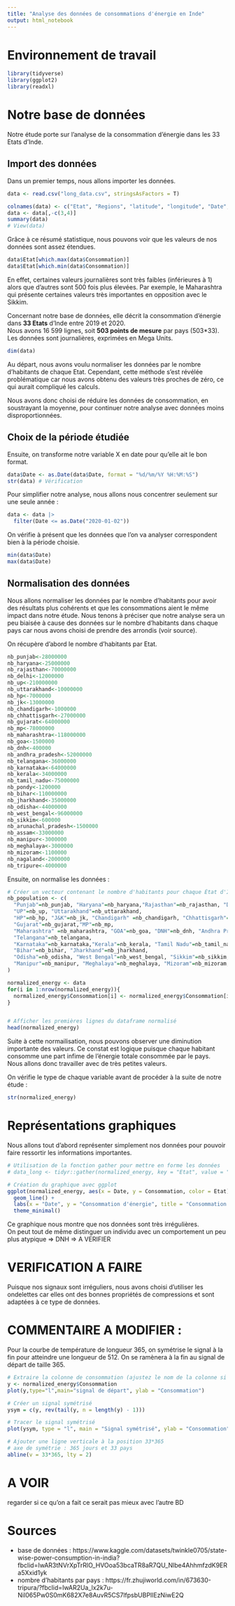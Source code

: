```yaml
---
title: "Analyse des données de consommations d'énergie en Inde"
output: html_notebook
---
```


# Environnement de travail

```r
library(tidyverse)
library(ggplot2)
library(readxl)
```

# Notre base de données

Notre étude porte sur l'analyse de la consommation d'énergie dans les 33 Etats d'Inde.


## Import des données

Dans un premier temps, nous allons importer les données.

```r
data <- read.csv("long_data.csv", stringsAsFactors = T)

colnames(data) <- c("Etat", "Regions", "latitude", "longitude", "Date", "Consommation")
data <- data[,-c(3,4)]
summary(data)
# View(data)
```

Grâce à ce résumé statistique, nous pouvons voir que les valeurs de nos données sont assez étendues.\

```r
data$Etat[which.max(data$Consommation)]
data$Etat[which.min(data$Consommation)]
```

En effet, certaines valeurs journalières sont très faibles (inférieures à 1) alors que d'autres sont 500 fois plus élevées. Par exemple, le Maharashtra qui présente certaines valeurs très importantes en opposition avec le Sikkim. 

Concernant notre base de données, elle décrit la consommation d'énergie dans **33 Etats** d'Inde entre 2019 et 2020. \
Nous avons 16 599 lignes, soit **503 points de mesure** par pays (503*33). Les données sont journalières, exprimées en Mega Units.

```r
dim(data)
```


Au départ, nous avons voulu normaliser les données par le nombre d'habitants de chaque Etat. Cependant, cette méthode s'est révélée problématique car nous avons obtenu des valeurs très proches de zéro, ce qui aurait compliqué les calculs.

Nous avons donc choisi de réduire les données de consommation, en soustrayant la moyenne, pour continuer notre analyse avec données moins disproportionnées.



## Choix de la période étudiée

Ensuite, on transforme notre variable X en date pour qu'elle ait le bon format. 

```r
data$Date <- as.Date(data$Date, format = "%d/%m/%Y %H:%M:%S")
str(data) # Vérification
```

Pour simplifier notre analyse, nous allons nous concentrer seulement sur une seule année : 

```r
data <- data |> 
  filter(Date <= as.Date("2020-01-02"))
```

On vérifie à présent que les données que l'on va analyser correspondent bien à la période choisie. 

```r
min(data$Date)
max(data$Date)
```

## Normalisation des données 

Nous allons normaliser les données par le nombre d'habitants pour avoir des résultats plus cohérents et que les consommations aient le même impact dans notre étude. Nous tenons à préciser que notre analyse sera un peu biaisée à cause des données sur le nombre d'habitants dans chaque pays car nous avons choisi de prendre des arrondis (voir source).

On récupère d'abord le nombre d'habitants par Etat. 

```r
nb_punjab<-28000000
nb_haryana<-25000000
nb_rajasthan<-70000000
nb_delhi<-12000000
nb_up<-210000000
nb_uttarakhand<-10000000
nb_hp<-7000000
nb_jk<-13000000
nb_chandigarh<-1000000
nb_chhattisgarh<-27000000
nb_gujarat<-64000000
nb_mp<-78000000
nb_maharashtra<-118000000
nb_goa<-1500000
nb_dnh<-400000
nb_andhra_pradesh<-52000000
nb_telangana<-36000000
nb_karnataka<-64000000
nb_kerala<-34000000
nb_tamil_nadu<-75000000
nb_pondy<-1200000
nb_bihar<-110000000
nb_jharkhand<-35000000
nb_odisha<-44000000
nb_west_bengal<-96000000
nb_sikkim<-600000
nb_arunachal_pradesh<-1500000
nb_assam<-33000000
nb_manipur<-3000000
nb_meghalaya<-3000000
nb_mizoram<-1100000
nb_nagaland<-2000000
nb_tripure<-4000000
```

Ensuite, on normalise les données : 

```r
# Créer un vecteur contenant le nombre d'habitants pour chaque État d'Inde
nb_population <- c(
  "Punjab"=nb_punjab, "Haryana"=nb_haryana,"Rajasthan"=nb_rajasthan, "Delhi"=nb_delhi, 
  "UP"=nb_up, "Uttarakhand"=nb_uttarakhand,
  "HP"=nb_hp, "J&K"=nb_jk, "Chandigarh" =nb_chandigarh, "Chhattisgarh"=nb_chhattisgarh, 
  "Gujarat"=nb_gujarat,"MP"=nb_mp,
  "Maharashtra" =nb_maharashtra, "GOA"=nb_goa, "DNH"=nb_dnh, "Andhra Pradesh"=nb_andhra_pradesh, 
  "Telangana"=nb_telangana,
  "Karnataka"=nb_karnataka,"Kerala"=nb_kerala, "Tamil Nadu"=nb_tamil_nadu, "Pondy"=nb_pondy, 
  "Bihar"=nb_bihar, "Jharkhand"=nb_jharkhand,
  "Odisha"=nb_odisha, "West Bengal"=nb_west_bengal, "Sikkim"=nb_sikkim, "Arunachal Pradesh"=nb_arunachal_pradesh, "Assam"=nb_assam,
  "Manipur"=nb_manipur, "Meghalaya"=nb_meghalaya, "Mizoram"=nb_mizoram, "Nagaland"=nb_nagaland, "Tripura"=nb_tripure
)

normalized_energy <- data
for(i in 1:nrow(normalized_energy)){
  normalized_energy$Consommation[i] <- normalized_energy$Consommation[i] / nb_population[normalized_energy$Etat[i]][[1]]
}


# Afficher les premières lignes du dataframe normalisé
head(normalized_energy)
```

Suite à cette normailisation, nous pouvons observer une diminution importante des valeurs. Ce constat est logique puisque chaque habitant consomme une part infime de l'énergie totale consommée par le pays. \
Nous allons donc travailler avec de très petites valeurs.

On vérifie le type de chaque variable avant de procéder à la suite de notre étude :
```r
str(normalized_energy)
```


# Représentations graphiques 

Nous allons tout d'abord représenter simplement nos données pour pouvoir faire ressortir les informations importantes. 

```r
# Utilisation de la fonction gather pour mettre en forme les données
# data_long <- tidyr::gather(normalized_energy, key = "Etat", value = "Consommation", -Date)

# Création du graphique avec ggplot
ggplot(normalized_energy, aes(x = Date, y = Consommation, color = Etat)) +
  geom_line() +
  labs(x = "Date", y = "Consommation d'énergie", title = "Consommation d'énergie par état") +
  theme_minimal()
```
Ce graphique nous montre que nos données sont très irrégulières. \
On peut tout de même distinguer un individu avec un comportement un peu plus atypique => DNH => A VERIFIER

# VERIFICATION A FAIRE

Puisque nos signaux sont irréguliers, nous avons choisi d'utiliser les ondelettes car elles ont des bonnes propriétés de compressions et sont adaptées à ce type de données. 


# COMMENTAIRE A MODIFIER : 
Pour la courbe de température de longueur 365, on symétrise le signal à la fin pour atteindre une longueur de 512. On se ramènera à la fin au signal de départ de taille 365.

```r
# Extraire la colonne de consommation (ajustez le nom de la colonne si nécessaire)
y <- normalized_energy$Consommation
plot(y,type="l",main="signal de départ", ylab = "Consommation")

# Créer un signal symétrisé
ysym = c(y, rev(tail(y, n = length(y) - 1)))

# Tracer le signal symétrisé
plot(ysym, type = "l", main = "Signal symétrisé", ylab = "Consommation")

# Ajouter une ligne verticale à la position 33*365 
# axe de symétrie : 365 jours et 33 pays 
abline(v = 33*365, lty = 2)
```

# A VOIR

regarder si ce qu'on a fait ce serait pas mieux avec l'autre BD




# Sources 

- base de données : https://www.kaggle.com/datasets/twinkle0705/state-wise-power-consumption-in-india?fbclid=IwAR3tNVrXpTrRlO_HVOoa53bcaTR8aR7QU_Nlbe4AhhmfzdK9ERa5Xxid1yk
- nombre d'habitants par pays : https://fr.zhujiworld.com/in/673630-tripura/?fbclid=IwAR2Ua_lx2k7u-Nil065Pw0S0mK682X7e8AuvR5CS7lfpsbUBPIlEzNiwE2Q